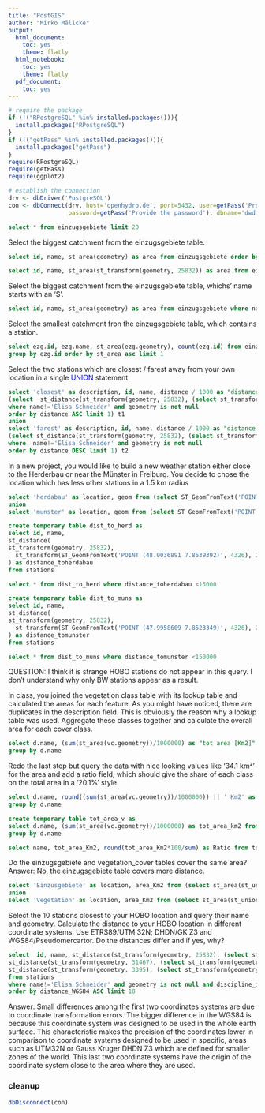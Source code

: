 ```yaml
---
title: "PostGIS"
author: "Mirko Mälicke"
output:
  html_document: 
    toc: yes
    theme: flatly
  html_notebook:
    toc: yes
    theme: flatly
  pdf_document:
    toc: yes
---
```


```r
# require the package
if (!("RPostgreSQL" %in% installed.packages())){
  install.packages("RPostgreSQL")
}
if (!("getPass" %in% installed.packages())){
  install.packages("getPass")
}
require(RPostgreSQL)
require(getPass)
require(ggplot2)

# establish the connection
drv <- dbDriver('PostgreSQL')
con <- dbConnect(drv, host='openhydro.de', port=5432, user=getPass('Provide the user'), 
                 password=getPass('Provide the password'), dbname='dwd')
```

```sql
select * from einzugsgebiete limit 20
```


Select the biggest catchment from the einzugsgebiete table.
```sql
select id, name, st_area(geometry) as area from einzugsgebiete order by area desc limit 1
```
```sql
select id, name, st_area(st_transform(geometry, 25832)) as area from einzugsgebiete order by area desc limit 1

```

Select the biggest catchment from the einzugsgebiete table, whichs' name starts with an 'S'.
```sql
select id, name, st_area(geometry) as area from einzugsgebiete where name like 'S%' order by area desc limit 1
```

Select the smallest catchment fron the einzugsgebiete table, which contains a station.
```sql
select ezg.id, ezg.name, st_area(ezg.geometry), count(ezg.id) from einzugsgebiete ezg join stations s on st_within(st_transform(s.geometry, 25832), ezg.geometry) 
group by ezg.id order by st_area asc limit 1
```

Select the two stations which are closest / farest away from your own location in a single <span style="color:blue">UNION</span> statement.

```sql

select 'closest' as description, id, name, distance / 1000 as "distance [km]" from 
(select  st_distance(st_transform(geometry, 25832), (select st_transform(geometry, 25832) from stations where name='Elisa Schneider')) as distance, id, name from stations 
where name!='Elisa Schneider' and geometry is not null 
order by distance ASC limit 1) t1
union
select 'farest' as description, id, name, distance / 1000 as "distance [km]" from
(select st_distance(st_transform(geometry, 25832), (select st_transform(geometry, 25832) from stations where  name='Elisa Schneider')) as distance, id, name from stations 
where  name!='Elisa Schneider' and geometry is not null 
order by distance DESC limit 1) t2
```

In a new project, you would like to build a new weather station either close to the Herderbau or near the Münster in Freiburg. You decide to chose the 
location which has less other stations in a 1.5 km radius

```sql
select 'herdabau' as location, geom from (select ST_GeomFromText('POINT (48.0036891 7.8539392)', 4326) as geom) m
union
select 'munster' as location, geom from (select ST_GeomFromText('POINT (47.9958609 7.8523349)', 4326) as geom) m
```
```sql
create temporary table dist_to_herd as
select id, name,
st_distance(
st_transform(geometry, 25832),
  st_transform(ST_GeomFromText('POINT (48.0036891 7.8539392)', 4326), 25832)
) as distance_toherdabau 
from stations 

```
```sql
select * from dist_to_herd where distance_toherdabau <15000
```
```sql

create temporary table dist_to_muns as
select id, name,
st_distance(
st_transform(geometry, 25832),
  st_transform(ST_GeomFromText('POINT (47.9958609 7.8523349)', 4326), 25832)
) as distance_tomunster 
from stations 


```
```sql
select * from dist_to_muns where distance_tomunster <150000
```
QUESTION: I think it is strange HOBO stations do not appear in this query. I don't understand why only BW stations appear as a result. 

In class, you joined the vegetation class table with its lookup table and calculated the areas for each feature. As you might have noticed, there are duplicates in the description field. 
This is obviously the reason why a lookup table was used. Aggregate these classes together and calculate the overall area for each cover class.
 

```sql
select d.name, (sum(st_area(vc.geometry))/1000000) as "tot area [Km2]" from vegetation_cover vc join vegetation_cover_description d on vc.description_id=d.id 
group by d.name
```

Redo the last step but query the data with nice looking values like '34.1 km²' for the area and add a ratio field, which should give the share of each class on the total area in a '20.1%' style.


```sql
select d.name, round((sum(st_area(vc.geometry))/1000000)) || ' Km2' as tot_area from vegetation_cover vc join vegetation_cover_description d on vc.description_id=d.id
group by d.name
```

```sql
create temporary table tot_area_v as 
select d.name, (sum(st_area(vc.geometry))/1000000) as tot_area_km2 from vegetation_cover vc join vegetation_cover_description d on vc.description_id=d.id 
group by d.name
```


```sql
select name, tot_area_Km2, round(tot_area_Km2*100/sum) as Ratio from tot_area_v, (SELECT SUM(tot_area_Km2) FROM tot_area_v) t
```


Do the einzugsgebiete and vegetation_cover tables cover the same area? 
Answer: No, the einzugsgebiete table covers more distance. 

```sql
select 'Einzusgebiete' as location, area_Km2 from (select st_area(st_union(geometry)) / 1000000 as area_Km2 from einzugsgebiete limit 1) e
union
select 'Vegetation' as location, area_Km2 from (select st_area(st_union(geometry)) / 1000000 as area_Km2 from vegetation_cover limit 1) m

```

Select the 10 stations closest to your HOBO location and query their name and geometry. 
Calculate the distance to your HOBO location in different coordinate systems. Use ETRS89/UTM 32N; DHDN/GK Z3 and WGS84/Pseudomercartor.
Do the distances differ and if yes, why?
```sql
select  id, name, st_distance(st_transform(geometry, 25832), (select st_transform(geometry, 25832) from stations where name='Elisa Schneider')) as distance_ETRS89, 
st_distance(st_transform(geometry, 31467), (select st_transform(geometry, 31467) from stations where name='Elisa Schneider')) as distance_DHDN, 
st_distance(st_transform(geometry, 3395), (select st_transform(geometry, 3395) from stations where name='Elisa Schneider')) as distance_WGS84
from stations
where name!='Elisa Schneider' and geometry is not null and discipline_id < 100
order by distance_WGS84 ASC limit 10

```
<div class="alert alert-info">
 Answer: Small differences among the first two coordinates systems are due to coordinate transformation errors. The bigger difference in the WGS84 is because this coordinate system was designed to be used in the whole earth surface. This characteristic  makes the precision of the coordinates lower in comparison to coordinate systems designed to be used in specific, areas such as UTM32N or Gauss Kruger DHDN Z3 which are defined for smaller zones of the world. This last two coordinate systems have the origin of the coordinate system close to the area where they are used.   
</div>


### cleanup

```r
dbDisconnect(con)
```

